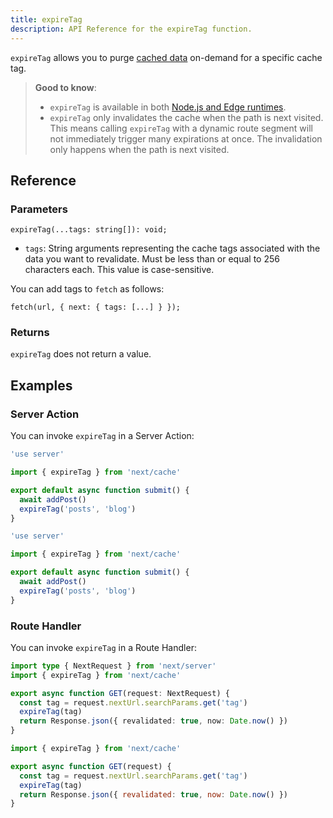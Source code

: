 ```yaml
---
title: expireTag
description: API Reference for the expireTag function.
---
```


`expireTag` allows you to purge [cached data](/docs/app/building-your-application/caching) on-demand for a specific cache tag.

> **Good to know**:
>
> - `expireTag` is available in both [Node.js and Edge runtimes](/docs/app/building-your-application/rendering/edge-and-nodejs-runtimes).
> - `expireTag` only invalidates the cache when the path is next visited. This means calling `expireTag` with a dynamic route segment will not immediately trigger many expirations at once. The invalidation only happens when the path is next visited.

## Reference

### Parameters

```tsx
expireTag(...tags: string[]): void;
```

- `tags`: String arguments representing the cache tags associated with the data you want to revalidate. Must be less than or equal to 256 characters each. This value is case-sensitive.

You can add tags to `fetch` as follows:

```tsx
fetch(url, { next: { tags: [...] } });
```

### Returns

`expireTag` does not return a value.

## Examples

### Server Action

You can invoke `expireTag` in a Server Action:

```ts filename="app/actions.ts" switcher
'use server'

import { expireTag } from 'next/cache'

export default async function submit() {
  await addPost()
  expireTag('posts', 'blog')
}
```

```js filename="app/actions.js" switcher
'use server'

import { expireTag } from 'next/cache'

export default async function submit() {
  await addPost()
  expireTag('posts', 'blog')
}
```

### Route Handler

You can invoke `expireTag` in a Route Handler:

```ts filename="app/api/revalidate/route.ts" switcher
import type { NextRequest } from 'next/server'
import { expireTag } from 'next/cache'

export async function GET(request: NextRequest) {
  const tag = request.nextUrl.searchParams.get('tag')
  expireTag(tag)
  return Response.json({ revalidated: true, now: Date.now() })
}
```

```js filename="app/api/revalidate/route.js" switcher
import { expireTag } from 'next/cache'

export async function GET(request) {
  const tag = request.nextUrl.searchParams.get('tag')
  expireTag(tag)
  return Response.json({ revalidated: true, now: Date.now() })
}
```
